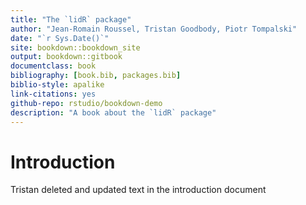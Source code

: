 ```yaml
--- 
title: "The `lidR` package"
author: "Jean-Romain Roussel, Tristan Goodbody, Piotr Tompalski"
date: "`r Sys.Date()`"
site: bookdown::bookdown_site
output: bookdown::gitbook
documentclass: book
bibliography: [book.bib, packages.bib]
biblio-style: apalike
link-citations: yes
github-repo: rstudio/bookdown-demo
description: "A book about the `lidR` package"
---
```


# Introduction

Tristan deleted and updated text in the introduction document


